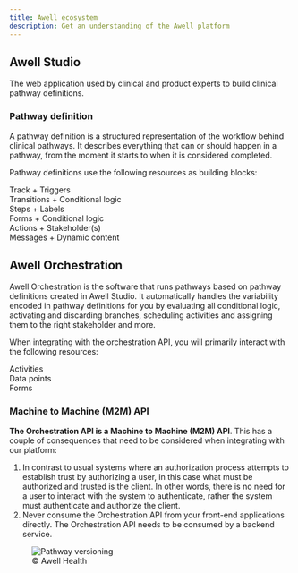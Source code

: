 ```yaml
---
title: Awell ecosystem
description: Get an understanding of the Awell platform
---
```


## Awell Studio

The web application used by clinical and product experts to build clinical pathway definitions.

### Pathway definition

A pathway definition is a structured representation of the workflow behind clinical pathways. It describes everything that can or should happen in a pathway, from the moment it starts to when it is considered completed.

Pathway definitions use the following resources as building blocks:

<div className="grid gap-6 mx-auto grid-cols-2">
  <div className="grid items-center grid-flow-col p-4 bg-slate-100 rounded-2xl dark:bg-slate-400">
    <div className="flex justify-center">
      <div className="text-lg font-bold text-slate-800 text-center my-6 dark:text-slate-100">
        Track + Triggers
      </div>
    </div>
  </div>
  <div className="grid items-center grid-flow-col p-4 bg-slate-100 rounded-2xl dark:bg-slate-400">
    <div className="flex justify-center">
      <div className="text-lg font-bold text-slate-800 text-center my-6 dark:text-slate-100">
        Transitions + Conditional logic
      </div>
    </div>
  </div>
  <div className="grid items-center grid-flow-col p-4 bg-slate-100 rounded-2xl dark:bg-slate-400">
    <div className="flex justify-center">
      <div className="text-lg font-bold text-slate-800 text-center my-6 dark:text-slate-100">
        Steps + Labels
      </div>
    </div>
  </div>
  <div className="grid items-center grid-flow-col p-4 bg-slate-100 rounded-2xl dark:bg-slate-400">
    <div className="flex justify-center">
      <div className="text-lg font-bold text-slate-800 text-center my-6 dark:text-slate-100">
        Forms + Conditional logic
      </div>
    </div>
  </div>
  <div className="grid items-center grid-flow-col p-4 bg-slate-100 rounded-2xl dark:bg-slate-400">
    <div className="flex justify-center">
      <div className="text-lg font-bold text-slate-800 text-center my-6 dark:text-slate-100">
        Actions + Stakeholder(s)
      </div>
    </div>
  </div>
  <div className="grid items-center grid-flow-col p-4 bg-slate-100 rounded-2xl dark:bg-slate-400">
    <div className="flex justify-center">
      <div className="text-lg font-bold text-slate-800 text-center my-6 dark:text-slate-100">
        Messages + Dynamic content
      </div>
    </div>
  </div>
</div>

## Awell Orchestration

Awell Orchestration is the software that runs pathways based on pathway definitions created in Awell Studio. It automatically handles the variability encoded in pathway definitions for you by evaluating all conditional logic, activating and discarding branches, scheduling activities and assigning them to the right stakeholder and more.

When integrating with the orchestration API, you will primarily interact with the following resources:

<div className="grid gap-6 mx-auto grid-cols-2">
  <div className="grid items-center grid-flow-col p-4 bg-slate-100 rounded-2xl dark:bg-slate-400">
    <div className="flex justify-center">
      <div className="text-lg font-bold text-slate-800 text-center my-6 dark:text-slate-100">
        Activities
      </div>
    </div>
  </div>
  <div className="grid items-center grid-flow-col p-4 bg-slate-100 rounded-2xl dark:bg-slate-400">
    <div className="flex justify-center">
      <div className="text-lg font-bold text-slate-800 text-center my-6 dark:text-slate-100">
        Data points
      </div>
    </div>
  </div>
  <div className="grid items-center grid-flow-col p-4 bg-slate-100 rounded-2xl dark:bg-slate-400">
    <div className="flex justify-center">
      <div className="text-lg font-bold text-slate-800 text-center my-6 dark:text-slate-100">
        Forms
      </div>
    </div>
  </div>
</div>

### Machine to Machine (M2M) API

**The Orchestration API is a Machine to Machine (M2M) API**. This has a couple of consequences that need to be considered when integrating with our platform:

1. In contrast to usual systems where an authorization process attempts to establish trust by authorizing a user, in this case what must be authorized and trusted is the client. In other words, there is no need for a user to interact with the system to authenticate, rather the system must authenticate and authorize the client.
2. Never consume the Orchestration API from your front-end applications directly. The Orchestration API needs to be consumed by a backend service.

<figure className="w-full flex flex-col justify-center text-center pt-4">
  <img
    src="https://res.cloudinary.com/da7x4rzl4/image/upload/v1651756063/Developer%20portal/M2M.png"
    alt="Pathway versioning"
    className="w-5/6 mx-auto"
  />
  <figcaption className="dark:text-slate-400 pt-1">© Awell Health</figcaption>
</figure>
